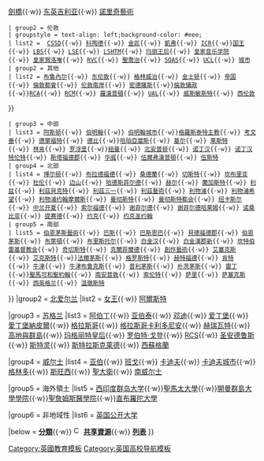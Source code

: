 <noinclude>
{{noteTA
|1=zh-hans:兰开斯特;zh-hk:蘭加斯特;zh-tw:蘭卡斯特;
}}
</noinclude>
{{Navbox
|name = 英国大学
|state = <includeonly>{{{state|collapsed}}}</includeonly>
|title = {{flagicon|United Kingdom}} [[英国大学]]

| group1 = [[英国大学列表#英格兰|英格兰]]
| groupstyle = text-align: left;
| list1 = {{Navbox subgroup|evenodd=swap
 | group1 = 東安格利亞
 | list1 ={{nowrap begin}}[[安格里亚鲁斯金大学|安格里亞魯斯金]]{{·w}} [[BPP大學|BPP]]{{·w}} [[剑桥大学|劍橋]]{{·w}} [[东英吉利亚大学|东英吉利亚]]{{·w}} [[諾里奇藝術大學|諾里奇藝術]]{{nowrap end}}
 | group2 = 伦敦
 | groupstyle = text-align: left;background-color: #eee;
 | list2 = {{Navbox subgroup
 | groupstyle = width:9em;text-align: left;background-color: #eee;
 | group1 = [[伦敦大学|伦敦<br>大学]]
 | list1 = {{nowrap begin}}[[伦敦大学伯贝克学院|柏贝克]]{{·w}} [[中央演講和戲劇學院|CSSD]]{{·w}} [[科陶德藝術學院|科陶德]]{{·w}} [[倫敦大學金匠學院|金匠]]{{·w}} [[凱弗學院|凱弗]]{{·w}} [[癌症研究院|ICR]]{{·w}}[[伦敦国王学院|国王]]{{·w}} [[伦敦商学院|LBS]]{{·w}} [[倫敦政治經濟學院|LSE]]{{·w}} [[倫敦衛生與熱帶醫學院|LSHTM]]{{·w}} [[玛丽王后学院 |玛丽王后]]{{·w}} [[皇家音樂學院_(倫敦大學)|皇家音乐学院]]{{·w}} [[皇家賀洛唯學院|皇家賀洛唯]]{{·w}} [[皇家獸醫學院|RVC]]{{·w}} [[倫敦大學聖喬治學院|聖喬治]]{{·w}} [[倫敦大學亞非學院|SOAS]]{{·w}} [[伦敦大学学院|UCL]]{{·w}} [[倫敦大學城市學院|城市]]{{nowrap end}}
 | group2 = 其他
 | list2 = {{nowrap begin}}[[布魯內爾大學|布鲁內尔]]{{·w}} [[東倫敦大學|东伦敦]]{{·w}} [[格林威治大學|格林威治]]{{·w}} [[金士頓大學|金士顿]]{{·w}} [[伦敦帝国学院|帝国]]{{·w}} [[倫敦都會大學|倫敦都會]]{{·w}} [[倫敦南岸大學|伦敦南岸]]{{·w}} [[密德薩斯大學|密德薩斯]]{{·w}}[[倫敦攝政大學|倫敦攝政]]{{·w}}[[皇家艺术学院|RCA]]{{·w}} [[皇家音乐学院 (南肯辛顿)|RCM]]{{·w}} [[羅漢普頓大學|羅漢普頓]]{{·w}} [[倫敦藝術大學|UAL]]{{·w}} [[威斯敏斯特大學|威斯敏斯特]]{{·w}} [[西伦敦大学|西伦敦]]{{nowrap end}}
}}
 | group3 = 中部
 | list3 = {{nowrap begin}}[[阿斯頓大學|阿斯顿]]{{·w}} [[伯明翰大学|伯明翰]]{{·w}} [[伯明翰城市大學|伯明翰城市]]{{·w}}[[格羅斯泰特主教大學|格羅斯泰特主教]]{{·w}} [[考文垂大学|考文垂]]{{·w}} [[德蒙福特大學|德蒙福特]]{{·w}} [[德比大学|德比]]{{·w}}[[哈珀亞當斯大學|哈珀亞當斯]]{{·w}} [[基爾大學 (英國)|基尔]]{{·w}} [[萊斯特大學|莱斯特]]{{·w}} [[林肯大学|林肯]]{{·w}} [[羅浮堡大學|罗浮堡]]{{·w}}[[紐曼大學 (伯明翰)|紐曼]]{{·w}} [[北安普顿大学|北安普顿]]{{·w}} [[諾丁漢大學|诺丁汉]]{{·w}} [[諾丁漢特倫特大學|诺丁汉特伦特]]{{·w}} [[史丹福郡大學|斯塔福德郡]]{{·w}} [[华威大学|华威]]{{·w}} [[伍爾弗漢普頓大學|伍爾弗漢普頓]]{{·w}} [[伍斯特大學|伍斯特]]{{nowrap end}}
 | group4 = 北部
 | list4 = {{nowrap begin}}[[博爾頓大學|博尔顿]]{{·w}} [[布拉德福德大学|布拉德福德]]{{·w}} [[桑德蘭大學|桑德蘭]]{{·w}} [[切斯特大學|切斯特]]{{·w}} [[坎布里亞大學|坎布里亚]]{{·w}} [[杜伦大学|杜伦]]{{·w}} [[邊山大學|边山]]{{·w}} [[哈德斯菲尔德大学|哈德斯菲尔德]]{{·w}} [[赫爾大學|赫尔]]{{·w}} [[兰卡斯特大学|蘭加斯特]]{{·w}} [[利兹大学|利兹]]{{·w}} [[利茲貝克特大學|利茲貝克特]]{{·w}} [[利兹三一大学|利茲三一]]{{·w}} [[利茲藝術大學|利茲藝術]]{{·w}} [[利物浦大学|利物浦]]{{·w}} [[利物浦希望大學|利物浦希望]]{{·w}} [[利物浦約翰摩爾斯大學|利物浦约翰摩爾斯]]{{·w}} [[曼彻斯特大学|曼彻斯特]]{{·w}} [[曼徹斯特都會大學|曼彻斯特都会]]{{·w}} [[纽卡斯尔大学 (英国)|纽卡斯尔]]{{·w}} [[中央蘭開夏大學|中兰开夏]]{{·w}} [[索爾福德大學|索尔福德]]{{·w}} [[谢菲尔德大学|谢菲尔德]]{{·w}} [[雪菲爾哈倫大學|谢菲尔德哈莱姆]]{{·w}} [[諾桑比亞大學|诺桑比亚]]{{·w}} [[提賽德大學|提赛德]]{{·w}} [[約克大學 (英國)|约克]]{{·w}} [[約克聖約翰大學|约克圣约翰]]{{nowrap end}} 
 | group5 = 南部
 | list5 = {{nowrap begin}}[[伯恩茅斯藝術大學|伯恩茅斯藝術]]{{·w}} [[巴斯大學|巴斯]]{{·w}} [[巴斯思巴大學|巴斯思巴]]{{·w}} [[貝德福德郡大學|貝德福德郡]]{{·w}} [[伯恩茅斯大學|伯恩茅斯]]{{·w}} [[布萊頓大學|布萊頓]]{{·w}} [[布里斯托尔大学|布里斯托尔]]{{·w}} [[白金汉大学|白金汉]]{{·w}} [[白金漢郡新大學|白金漢郡新]]{{·w}} [[坎特伯雷基督教會大學|坎特伯雷基督教会]]{{·w}} [[奇切斯特大學|奇切斯特]]{{·w}} [[克蘭菲爾德大學|克蘭菲爾德]]{{·w}} [[創作藝術大學|創作藝術]]{{·w}} [[艾塞克斯大学|艾塞克斯]]{{·w}} [[艾希特大學|艾克斯特]]{{·w}}[[法爾茅斯大學|法爾茅斯]]{{·w}} [[格羅斯特郡大學|格罗斯特]]{{·w}} [[赫特福德大学|赫特福德]]{{·w}} [[肯特大学|肯特]]{{·w}} [[牛津大学|牛津]]{{·w}} [[牛津布魯克斯大學|牛津布鲁克斯]]{{·w}} [[普利茅斯大学|普利茅斯]]{{·w}} [[樸茨茅斯大學|朴茨茅斯]]{{·w}} [[雷丁大学|雷丁]]{{·w}}[[聖馬可和聖約翰大學|聖馬可和聖約翰]]{{·w}} [[南安普敦大学|南安普敦]]{{·w}} [[索倫特大學|索伦特]]{{·w}} [[薩里大學|萨里]]{{·w}} [[萨塞克斯大学|萨塞克斯]]{{·w}} [[西英格蘭大學|西英格兰]]{{·w}} [[溫徹斯特大學|溫徹斯特]]{{nowrap end}}
}}
|group2 = [[北爱尔兰大学列表|北爱尔兰]]
|list2 = {{nowrap begin}} [[贝尔法斯特女王大学|女王]]{{·w}} [[阿爾斯特大學|阿爾斯特]]{{nowrap end}}

|group3 = [[英国大学列表#苏格兰|苏格兰]]
|list3 = {{nowrap begin}} [[阿伯丁大学|阿伯丁]]{{·w}} [[亞伯泰丹地大學|亚伯泰]]{{·w}} [[邓迪大学|邓迪]]{{·w}} [[爱丁堡大学|爱丁堡]]{{·w}} [[愛丁堡納皮爾大學|愛丁堡納皮爾]]{{·w}} [[格拉斯哥大学|格拉斯哥]]{{·w}} [[格拉斯哥卡利多尼安大學|格拉斯哥卡利多尼安]]{{·w}} [[赫瑞瓦特大学|赫瑞瓦特]]{{·w}}[[高地與群島大學|高地與群島]]{{·w}} [[瑪格麗特皇后大學|玛格丽特皇后]]{{·w}} [[罗伯特·戈登大学|罗伯特·戈登]]{{·w}} [[蘇格蘭皇家音樂學院|RCS]]{{·w}} [[圣安德鲁斯大学|圣安德鲁斯]]{{·w}} [[斯特灵大学|斯特灵]]{{·w}} [[斯特拉斯克萊德大學|斯特拉斯克莱德]]{{·w}} [[西蘇格蘭大學|西蘇格蘭]]{{nowrap end}}

|group4 = [[威尔士大学列表|威尔士]]
|list4 = {{nowrap begin}}[[阿伯里斯特威斯大學|亚伯]]{{·w}} [[班戈大学|班戈]]{{·w}} [[卡迪夫大学|卡迪夫]]{{·w}} [[卡迪夫都會大學|卡迪夫城市]]{{·w}} [[雷克斯汉姆格林多大学|格林多]]{{·w}} [[斯旺西大学|斯旺西]]{{·w}} [[威爾士三一聖大衛大學|聖大衛]]{{·w}} [[南威尔士大学|南威尔士]]{{nowrap end}}

|group5 = 海外領土
|list5 =
{{nowrap begin}}[[西印度群岛大学]]{{·w}}[[聖馬太大學]]{{·w}}[[開曼群島大學學院]]{{·w}}[[聖詹姆斯醫學院]]{{·w}}[[直布羅陀大學]]{{nowrap end}}

|group6 = 非地域性
|list6 = {{nowrap begin}}[[開放大學|英国公开大学]]{{nowrap end}} 

</div>
|below = {{icon|category}} '''[[:Category:英国大学|分類]]'''{{·w}} [[File:Commons-logo.svg|16x16px|link=|alt=]]&nbsp;[[commons:Category:Universities and colleges in the United Kingdom|'''共享資源''']]{{·w}} {{icon|list}} '''[[英国大学列表|列表]]'''
}}<noinclude>

[[Category:英國教育模板]]
[[Category:英国高校导航模板]]

</noinclude>